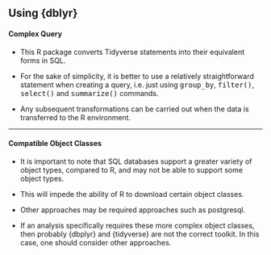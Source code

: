 
## Using {dblyr} 

#### Complex Query 

* This R package converts Tidyverse statements into their equivalent forms in SQL.

* For the sake of simplicity, it is better to use a relatively straightforward statement when creating a query, i.e. just using <tt>group_by</tt>, <tt>filter()</tt>, <tt>select()</tt> and <tt>summarize()</tt> commands.

* Any subsequent transformations can be carried out when the data is transferred to the R environment.


-----------------------

#### Compatible Object Classes


* It is important to note that SQL databases support a greater variety of object types, compared to R, and may not be able to support some object types. 
* This will impede the ability of R to download certain object classes.
* Other approaches may be required approaches such as postgresql.

* If an analysis specifically requires these more complex object classes, then probably {dbplyr} and {tidyverse} are not the correct toolkit. In this case, one should consider other approaches.
